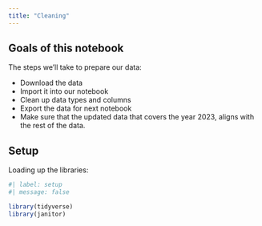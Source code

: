 ```yaml
---
title: "Cleaning"
---
```


## Goals of this notebook

The steps we'll take to prepare our data:

- Download the data
- Import it into our notebook
- Clean up data types and columns
- Export the data for next notebook
- Make sure that the updated data that covers the year 2023, aligns with the rest of the data. 

## Setup 

Loading up the libraries: 

```r
#| label: setup
#| message: false

library(tidyverse)
library(janitor)
```



